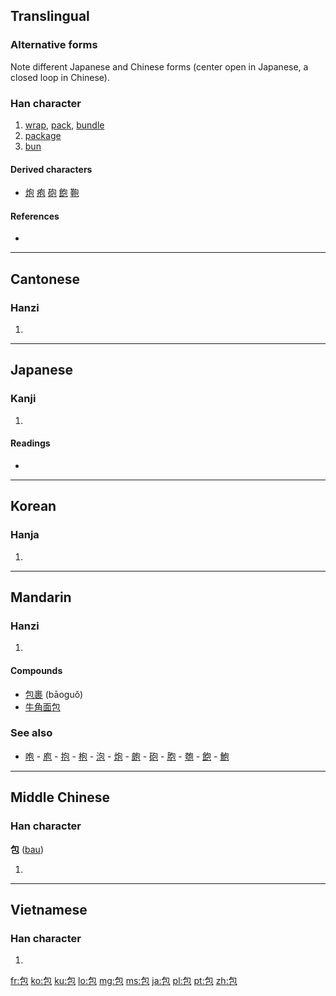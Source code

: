 ==Translingual==
{{ja-forms|包|包|包}}
===Alternative forms===
Note different Japanese and Chinese forms (center open in Japanese, a closed loop in Chinese).

===Han character===
{{Han char|rn=20|rad=勹|as=03|sn=5|four=2771<sub>2</sub>|canj=心口山 (PRU)}}

# [[wrap]], [[pack]], [[bundle]]
# [[package]]
# [[bun]]

====Derived characters====
* [[炮]] [[疱]] [[砲]] [[飽]] [[鞄]]

====References====
* {{Han ref|kx=0150.270|dkj=02506|dj=0340.020|hdz=10257.060|uh=5305|ud=21253|bh=A55D|bd=42333}}

----

==Cantonese==

===Hanzi===
{{yue-hanzi|jyut=|y=baau1}}

# {{defn|Cantonese|sort=勹03}}

----

==Japanese==

===Kanji===
{{ja-kanji|grade=4|rs=勹03}}

# {{defn|Japanese|sort=勹03}}

====Readings====
* {{ja-readings|on=[[ほう]] (hō)|kun=[[つつむ]] (tsutsumu), [[つつみ]] (tsutsumi)}}

----

==Korean==

===Hanja===
{{ko-hanja|hangeul=[[포]]|rv=po|mr=p'o}}

# {{defn|Korean|sort=勹03}}

----

==Mandarin==

===Hanzi===
{{cmn-hanzi|pin=[[bāo]] ([[bao1]])|wg=pao<sup>1</sup>}}

# {{defn|Mandarin|sort=勹03}}

====Compounds====
* [[包裹]] (bāoguǒ)
* [[牛角面包]]

===See also===
* [[咆]] - [[庖]] - [[抱]] - [[枹]] - [[泡]] - [[炮]] - [[皰]] - [[砲]] - [[胞]] - [[匏]] - [[飽]] - [[鮑]]

----

==Middle Chinese==

===Han character===
'''包''' ([[bau]])

# {{defn|Middle Chinese|sort=勹03}}

----

==Vietnamese==

===Han character===
{{vi-hantu|[[bao]]|rs=勹03}}

# {{defn|Vietnamese|sort=勹03}}

[[fr:包]]
[[ko:包]]
[[ku:包]]
[[lo:包]]
[[mg:包]]
[[ms:包]]
[[ja:包]]
[[pl:包]]
[[pt:包]]
[[zh:包]]
